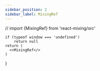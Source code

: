 ---
sidebar_position: 2
sidebar_label: MixingRef
---

// import {MixingRef} from 'react-mixing/src'

    if (typeof window === 'undefined')
        return null
    return (
      <>MixingRef</>
    )
}
